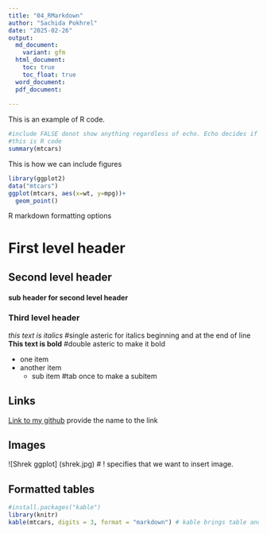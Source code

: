 ```yaml
---
title: "04_RMarkdown"
author: "Sachida Pokhrel"
date: "2025-02-26"
output: 
  md_document:
    variant: gfm
  html_document:
    toc: true
    toc_float: true
  word_document:
  pdf_document:
    
---
```


This is an example of R code.
```r
#include FALSE donot show anything regardless of echo. Echo decides if we can show code or not in the knitted document.If we use include TRUE and echo FALSE, it will not show code but show output.Default is true for both that means shows code and the output
#this is R code
summary(mtcars)
```


This is how we can include figures
```r
library(ggplot2)
data("mtcars")
ggplot(mtcars, aes(x=wt, y=mpg))+
  geom_point()
```

R markdown formatting options

# First level header

## Second level header
#### sub header for second level header
### Third level header

*this text is italics* #single asteric for italics beginning and at the end of line
**This text is bold** #double asteric to make it bold

- one item
- another item
  - sub item #tab once to make a subitem

## Links

[Link to my github](https://github.com/SachidaPokhrel/Class_Reproducibility/)
provide the name to the link

## Images
![Shrek ggplot] (shrek.jpg) # ! specifies that we want to insert image.

## Formatted tables
```r
#install.packages("kable")
library(knitr)
kable(mtcars, digits = 3, format = "markdown") # kable brings table and digits 3 gives 3 digits after decimal
```

